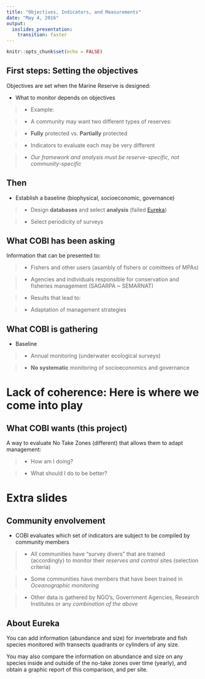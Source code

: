 ```yaml
---
title: "Objectives, Indicators, and Measurements"
date: "May 4, 2016"
output: 
  ioslides_presentation: 
    transition: faster
---
```


```r
knitr::opts_chunk$set(echo = FALSE)
```

## First steps: Setting the objectives

Objectives are set when the Marine Reserve is designed:

- What to monitor depends on objectives

>- Example:

>- A community may want two different types of reserves:

>- **Fully** protected vs. **Partially** protected

>- Indicators to evaluate each may be very different

>- *Our framework and analysis must be reserve-specific, not community-specific*

## Then

- Establish a baseline (biophysical, socioeconomic, governance)

>- Design **databases** and select **analysis** (failed [Eureka](http://eurekamarine.org/about-en/))

>- Select periodicity of surveys

## What COBI has been asking

Information that can be presented to:

>- Fishers and other users (asambly of fishers or comittees of MPAs)

>- Agencies and individuals responsible for conservation and fisheries management (SAGARPA ~ SEMARNAT)

>- Results that lead to:

>- Adaptation of management strategies

## What COBI is gathering

- Baseline

>- Annual monitoring (underwater ecological surveys)

>- **No systematic** monitoring of socioeconomics and governance

# Lack of coherence: **Here is where we come into play**

## What COBI wants (this project)

A way to evaluate No Take Zones (different) that allows them to adapt management:

>- How am I doing?

>- What should I do to be better?

# Extra slides

## Community envolvement

- COBI evaluates which set of indicators are subject to be compiled by community members

>- All communities have "survey divers" that are trained (accordingly) to monitor their *reserves and control* sites (selection criteria)

>- Some communities have members that have been trained in *Oceanographic monitoring*

>- Other data is gathered by NGO's, Government Agencies, Research Institutes or any *combination of the above*

## About Eureka

You can add information (abundance and size) for invertebrate and fish species monitored with transects quadrants or cylinders of any size.

You may also compare the information on abundance and size on any species inside and outside of the no-take zones over time (yearly), and obtain a graphic report of this comparison, and per site.


